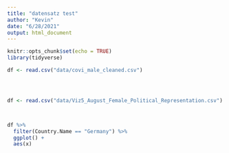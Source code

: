 ```yaml
---
title: "datensatz test"
author: "Kevin"
date: "6/28/2021"
output: html_document
---
```


```r
knitr::opts_chunk$set(echo = TRUE)
library(tidyverse)
```

```r


df <- read.csv("data/covi_male_cleaned.csv")




df <- read.csv("data/Viz5_August_Female_Political_Representation.csv")



df %>%
  filter(Country.Name == "Germany") %>% 
  ggplot() +
  aes(x)

```
